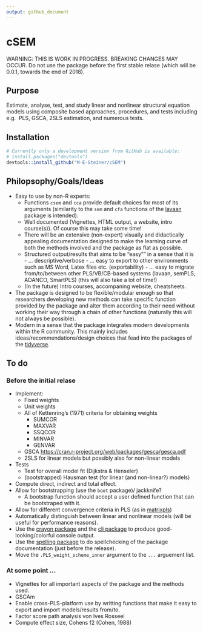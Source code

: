 ```yaml
---
output: github_document
---
```


<!-- README.md is generated from README.Rmd. Please edit that file -->

# cSEM

WARNING: THIS IS WORK IN PROGRESS. BREAKING CHANGES MAY OCCUR. 
         Do not use the package before the first stable relase (which will
         be 0.0.1, towards the end of 2018).

## Purpose

Estimate, analyse, test, and study linear and nonlinear structural equation models 
using composite based approaches, procedures, and tests including e.g. 
PLS, GSCA, 2SLS estimation, and numerous tests.

## Installation

```r
# Currently only a development version from GitHub is available:
# install.packages("devtools")
devtools::install_github("M-E-Steiner/cSEM")
```

## Philopsophy/Goals/Ideas

- Easy to use by non-R experts: 
    - Functions `csem` and `cca` provide default choices for most of its arguments 
      (similarity to the `sem` and `cfa` functions of the [lavaan](http://lavaan.ugent.be/) 
      package is intended).
    - Well documented (Vignettes, HTML output, a website, intro course(s)). 
      Of course this may take some time!
    - There will be an extensive (non-expert) visually and didactically appealing 
      documentation designed to make the learning curve of both the methods involved and the package as flat as possible.
    - Structured output/results  that aims to be "easy"" in a sense that it is
          - ... descriptive/verbose
          - ... easy to export to other environments such as MS Word, Latex files etc. (exportability)
          - ... easy to migrate from/to/between other PLS/VB/CB-based systems (lavaan, semPLS, ADANCO, SmartPLS)
                (this will also take a lot of time!)
    - (In the future) Intro courses, accompaning website, cheatsheets.
- The package is designed to be flexible/modular enough so that researchers 
  developing new methods can take specific function provided by the package and 
  alter them according to their need without working their way through a chain
  of other functions (naturally this will not always be possible).
- Modern in a sense that the package integrates modern developments within 
  the R community. This mainly includes ideas/recommendations/design choices that
  fead into the packages of the [tidyverse](https://github.com/tidyverse/tidyverse).
      
## To do
### Before the initial relase

- Implement:
     - Fixed weights
     - Unit weights
     - All of Kettenring's (1971) criteria for obtaining weights
         - SUMCOR 
         - MAXVAR 
         - SSQCOR 
         - MINVAR
         - GENVAR
     - GSCA  <https://cran.r-project.org/web/packages/gesca/gesca.pdf>
     - 2SLS for linear models but possibly also for non-linear models
- Tests 
    - Test for overall model fit (Dijkstra & Henseler)
    - (bootstrapped) Hausman test (for linear (and non-linear?) models)
- Compute direct, indirect and total effect.
- Allow for bootstrapping (use the `boot` package)/ jackknife?
    - A bootstrap function should accept a user defined function that can be 
      bootstraped with it.
- Allow for different convergence criteria in PLS (as in [matrixpls](https://github.com/mronkko/matrixpls))
- Automatically distinguish between linear and nonlinear models (will be useful
  for performance reasons).
- Use the [crayon package](https://github.com/r-lib/crayon) and the 
  [cli package](https://github.com/r-lib/cli) to produce good-looking/colorful 
  console output.
- Use the [spelling package](https://github.com/ropensci/spelling) to
  do spellchecking of the package documentation (just before the release).
- Move the `.PLS_weight_scheme_inner` argument to the `...` arguement list.



  
### At some point ...
  
- Vignettes for all important aspects of the package and the methods used.
- GSCAm 
- Enable cross-PLS-platform use by writting functions that make it
  easy to export and import models/results from/to.
- Factor score path analysis von Ives Rosseel
- Compute effect size, Cohens f2 (Cohen, 1988)


